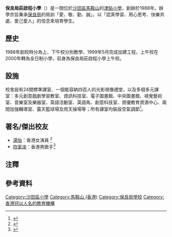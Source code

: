 {{不是|保良局莊啟程預科書院}}
{{multiple issues|
{{copyedit|time=2017-01-12T13:18:25+00:00}}
{{expand|time=2017-01-12T13:18:25+00:00}}
{{Notability Unreferenced|time=2017-03-15T00:38:54+00:00}}
}}
{{noteTA
|G1=Unit
}}
{{Infobox school
| name = 保良局莊啟程小學<br/>{{lang|en|Po Leung Kuk Chong Kee Ting Primary School}}
| image = Po Leung Kuk Chong Kee Ting Primary School.jpg
| motto = 愛、敬、勤、誠
| established = 1988年
| type = [[津貼全日制|津貼全日制]]男女小學
| language = [[粵語|粵語]]為主，亦包括[[普通話|普通話]]、[[英語|英語]]
| affiliation = [[保良局|保良局]]
| district = [[沙田區|沙田區]]
| superintendent = 朱文忠先生
| principal = 王寶音女士
| vice_principal = 李敏兒女士
| faculty = 44人，外籍老師2人
| students = 約642人
| area = 6,900平方米
| religion = 
| address = {{HKG}}[[新界|新界]][[沙田_(香港)|沙田]][[馬鞍山_(香港市鎮)|馬鞍山]][[耀安邨|耀安邨]]
| magazine = 
| mail = 
| website = {{url|http://www.plkcktps.edu.hk/}}
| telephone = {{tel|852|2641 0221}}
| fax = {{tel|852|2641 4724}}
| founder = [[莊啟程|莊啟程]]先生
}}
'''保良局莊啟程小學'''（{{lang-en|'''Po Leung Kuk Chong Kee Ting Primary School'''}}）是一間位於[[沙田區|沙田區]][[馬鞍山_(香港市鎮)|馬鞍山]]的[[津貼小學|津貼小學]]，創辦於1988年。辦學宗旨秉承[[保良局|保良局]]的局訓「愛、敬、勤、誠」，以「認真學習、用心思考、快樂共處、愛己愛人」的信念來培育學生。

==歷史==

1988年創校時分為上、下午校分別教學，1999年5月完成加建工程，上午校在2000年轉為全日制小學，前身為保良局莊啟程小學上午校。

==設施==

校舍設有24間標準課室、一個能容納四百人的光影視像禮堂，以及多個多元課室：多元創意戲劇學習教室、資訊科技室、電子圖書館、中央圖書館、視覺藝術室、音樂室及樂器室、英語活動室、英語角、創意科技室、資優教育資源中心、兩間加強輔導室、露天籃球場及雨天操場等；所有課室均裝設空氣調節<ref>{{Cite web |url=http://www.plkcktps.edu.hk/ |title=保良局莊啟程小學 |accessdate=2017-01-12 |archive-date=2020-05-04 |archive-url=https://web.archive.org/web/20200504084450/http://www.plkcktps.edu.hk/ |dead-url=no }}</ref>。

==著名/傑出校友==
* [[湯怡|湯怡]]：香港女演員 <ref>{{web reference|URL=http://hk.on.cc/hk/bkn/cnt/entertainment/20171010/bkn-20171010162413507-1010_00862_001.html|title=洪卓立錫番 湯怡患腸胃炎減4磅|work=東網|year=2017年|date=10月10日|accessdate=2018-04-23|archive-date=2018-04-23|archive-url=https://web.archive.org/web/20180423232452/http://hk.on.cc/hk/bkn/cnt/entertainment/20171010/bkn-20171010162413507-1010_00862_001.html|dead-url=no}}</ref>{{noteTag|保良局莊啟程小學於2000年9月分拆上下午校，下午校易名為保良局雨川小學。由於湯怡在1994年至2000年期間就讀小學，當時兩校還未分拆。故此她就讀的是保良局莊啟程小學。}}
* [[符家浚|符家浚]]：香港男歌手<ref name="2004-2005年度畢業同學">{{Cite web |url=http://www.lyps.edu.hk/wp-content/uploads/2015/08/31-40.pdf |title=保良局莊啟程小學《2004-2005年度畢業同學》 |accessdate=2018-05-07 |archive-date=2018-04-21 |archive-url=https://web.archive.org/web/20180421030605/http://www.lyps.edu.hk/wp-content/uploads/2015/08/31-40.pdf |dead-url=no }}</ref>

==注釋==
{{noteFoot}}

==參考資料==
{{reflist}}

{{保良局學校}}
[[Category:沙田區小學|Category:沙田區小學]]
[[Category:馬鞍山_(香港)|Category:馬鞍山 (香港)]]
[[Category:保良局學校|Category:保良局學校]]
[[Category:香港冠以人名的教育機構|Category:香港冠以人名的教育機構]]